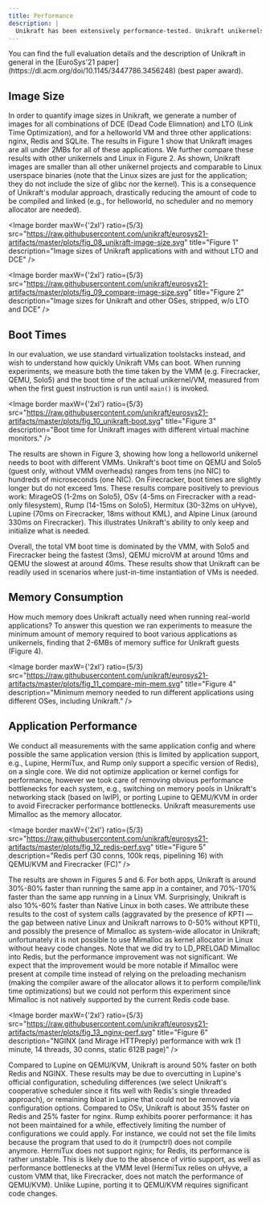```yaml
---
title: Performance
description: |
  Unikraft has been extensively performance-tested. Unikraft unikernels using mainstream, off-the-shelf applications boot in a few milliseconds, require a few MBs to run, and can yield a 1.7x-2.7x performance improvement compared to Linux guests.
---
```


<Info>
You can find the full evaluation details and the description of Unikraft in
general in the [EuroSys'21 paper](https://dl.acm.org/doi/10.1145/3447786.3456248) (best
paper award).
</Info>

## Image Size

In order to quantify image sizes in Unikraft, we generate a number of images for
all combinations of DCE (Dead Code Elimnation) and LTO (Link Time Optimization),
and for a helloworld VM and three other applications: nginx, Redis and SQLite.
The results in Figure 1 show that Unikraft images are all under 2MBs for all of
these applications. We further compare these results with other unikernels and
Linux in Figure 2. As shown, Unikraft images are smaller than all other
unikernel projects and comparable to Linux userspace binaries (note that the
Linux sizes are just for the application; they do not include the size of glibc
nor the kernel). This is a consequence of Unikraft's modular approach,
drastically reducing the amount of code to be compiled and linked (e.g., for
helloworld, no scheduler and no memory allocator are needed).

<Image
  border
  maxW={'2xl'}
  ratio={5/3}
  src="https://raw.githubusercontent.com/unikraft/eurosys21-artifacts/master/plots/fig_08_unikraft-image-size.svg"
  title="Figure 1"
  description="Image sizes of Unikraft applications with and without LTO and DCE"
/>

<Image
  border
  maxW={'2xl'}
  ratio={5/3}
  src="https://raw.githubusercontent.com/unikraft/eurosys21-artifacts/master/plots/fig_09_compare-image-size.svg"
  title="Figure 2"
  description="Image sizes for Unikraft and other OSes, stripped, w/o LTO and DCE"
/>


## Boot Times

In our evaluation, we use standard virtualization toolstacks instead, and wish
to understand how quickly Unikraft VMs can boot. When running experiments, we
measure both the time taken by the VMM (e.g. Firecracker, QEMU, Solo5) and the
boot time of the actual unikernel/VM, measured from when the first guest
instruction is run until `main()` is invoked.

<Image
  border
  maxW={'2xl'}
  ratio={5/3}
  src="https://raw.githubusercontent.com/unikraft/eurosys21-artifacts/master/plots/fig_10_unikraft-boot.svg"
  title="Figure 3"
  description="Boot time for Unikraft images with different virtual machine monitors."
/>

The results are shown in Figure 3, showing how long a helloworld unikernel needs
to boot with different VMMs. Unikraft's boot time on QEMU and Solo5 (guest only,
without VMM overheads) ranges from tens (no NIC) to hundreds of microseconds
(one NIC). On Firecracker, boot times are slightly longer but do not exceed 1ms.
These results compare positively to previous work: MirageOS (1-2ms on Solo5),
OSv (4-5ms on Firecracker with a read-only filesystem), Rump (14-15ms on Solo5),
Hermitux (30-32ms on uHyve), Lupine (70ms on Firecracker, 18ms without KML), and
Alpine Linux (around 330ms on Firecracker). This illustrates Unikraft's ability
to only keep and initialize what is needed.

Overall, the total VM boot time is dominated by the VMM, with Solo5 and
Firecracker being the fastest (3ms), QEMU microVM at around 10ms and QEMU the
slowest at around 40ms. These results show that Unikraft can be readily used in
scenarios where just-in-time instantiation of VMs is needed.


## Memory Consumption

How much memory does Unikraft actually need when running real-world
applications? To answer this question we ran experiments to measure the minimum
amount of memory required to boot various applications as unikernels, finding
that 2-6MBs of memory suffice for Unikraft guests (Figure 4).

<Image
  border
  maxW={'2xl'}
  ratio={5/3}
  src="https://raw.githubusercontent.com/unikraft/eurosys21-artifacts/master/plots/fig_11_compare-min-mem.svg"
  title="Figure 4"
  description="Minimum memory needed to run different applications using different OSes, including Unikraft."
/>


## Application Performance

We conduct all measurements with the same application config and where possible
the same application version (this is limited by application support, e.g.,
Lupine, HermiTux, and Rump only support a specific version of Redis), on a
single core. We did not optimize application or kernel configs for performance,
however we took care of removing obvious performance bottlenecks for each
system, e.g., switching on memory pools in Unikraft's networking stack (based on
lwIP), or porting Lupine to QEMU/KVM in order to avoid Firecracker performance
bottlenecks. Unikraft measurements use Mimalloc as the memory allocator.

<Image
  border
  maxW={'2xl'}
  ratio={5/3}
  src="https://raw.githubusercontent.com/unikraft/eurosys21-artifacts/master/plots/fig_12_redis-perf.svg"
  title="Figure 5"
  description="Redis perf (30 conns, 100k reqs, pipelining 16) with QEMU/KVM and Firecracker (FC)"
/>

The results are shown in Figures 5 and 6. For both apps, Unikraft is around
30%-80% faster than running the same app in a container, and 70%-170% faster
than the same app running in a Linux VM. Surprisingly, Unikraft is also 10%-60%
faster than Native Linux in both cases. We attribute these results to the cost
of system calls (aggravated by the presence of KPTI — the gap between native
Linux and Unikraft narrows to 0-50% without KPTI), and possibly the presence of
Mimalloc as system-wide allocator in Unikraft; unfortunately it is not possible
to use Mimalloc as kernel allocator in Linux without heavy code changes. Note
that we did try to LD_PRELOAD Mimalloc into Redis, but the performance
improvement was not significant. We expect that the improvement would be more
notable if Mimalloc were present at compile time instead of relying on the
preloading mechanism (making the compiler aware of the allocator allows it to
perform compile/link time optimizations) but we could not perform this
experiment since Mimalloc is not natively supported by the current Redis code
base.

<Image
  border
  maxW={'2xl'}
  ratio={5/3}
  src="https://raw.githubusercontent.com/unikraft/eurosys21-artifacts/master/plots/fig_13_nginx-perf.svg"
  title="Figure 6"
  description="NGINX (and Mirage HTTPreply) performance with wrk (1 minute, 14 threads, 30 conns, static 612B page)"
/>

Compared to Lupine on QEMU/KVM, Unikraft is around 50% faster on both Redis and
NGINX. These results may be due to overcutting in Lupine's official
configuration, scheduling differences (we select Unikraft's cooperative
scheduler since it fits well with Redis's single threaded approach), or
remaining bloat in Lupine that could not be removed via configuration options.
Compared to OSv, Unikraft is about 35% faster on Redis and 25% faster for nginx.
Rump exhibits poorer performance: it has not been maintained for a while,
effectively limiting the number of configurations we could apply. For instance,
we could not set the file limits because the program that used to do it
(rumpctrl) does not compile anymore. HermiTux does not support nginx; for Redis,
its performance is rather unstable. This is likely due to the absence of virtio
support, as well as performance bottlenecks at the VMM level (HermiTux relies on
uHyve, a custom VMM that, like Firecracker, does not match the performance of
QEMU/KVM). Unlike Lupine, porting it to QEMU/KVM requires significant code
changes.
